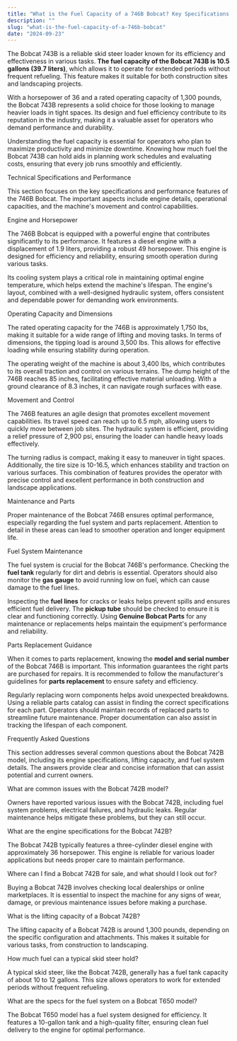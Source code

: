 ```yaml
---
title: "What is the Fuel Capacity of a 746B Bobcat? Key Specifications Explained"
description: ""
slug: "what-is-the-fuel-capacity-of-a-746b-bobcat"
date: "2024-09-23"
---
```



The Bobcat 743B is a reliable skid steer loader known for its efficiency and effectiveness in various tasks. **The fuel capacity of the Bobcat 743B is 10.5 gallons (39.7 liters)**, which allows it to operate for extended periods without frequent refueling. This feature makes it suitable for both construction sites and landscaping projects.

With a horsepower of 36 and a rated operating capacity of 1,300 pounds, the Bobcat 743B represents a solid choice for those looking to manage heavier loads in tight spaces. Its design and fuel efficiency contribute to its reputation in the industry, making it a valuable asset for operators who demand performance and durability.

Understanding the fuel capacity is essential for operators who plan to maximize productivity and minimize downtime. Knowing how much fuel the Bobcat 743B can hold aids in planning work schedules and evaluating costs, ensuring that every job runs smoothly and efficiently.

Technical Specifications and Performance

This section focuses on the key specifications and performance features of the 746B Bobcat. The important aspects include engine details, operational capacities, and the machine's movement and control capabilities.

Engine and Horsepower

The 746B Bobcat is equipped with a powerful engine that contributes significantly to its performance. It features a diesel engine with a displacement of 1.9 liters, providing a robust 49 horsepower. This engine is designed for efficiency and reliability, ensuring smooth operation during various tasks.

Its cooling system plays a critical role in maintaining optimal engine temperature, which helps extend the machine's lifespan. The engine's layout, combined with a well-designed hydraulic system, offers consistent and dependable power for demanding work environments.

Operating Capacity and Dimensions

The rated operating capacity for the 746B is approximately 1,750 lbs, making it suitable for a wide range of lifting and moving tasks. In terms of dimensions, the tipping load is around 3,500 lbs. This allows for effective loading while ensuring stability during operation.

The operating weight of the machine is about 3,400 lbs, which contributes to its overall traction and control on various terrains. The dump height of the 746B reaches 85 inches, facilitating effective material unloading. With a ground clearance of 8.3 inches, it can navigate rough surfaces with ease.

Movement and Control

The 746B features an agile design that promotes excellent movement capabilities. Its travel speed can reach up to 6.5 mph, allowing users to quickly move between job sites. The hydraulic system is efficient, providing a relief pressure of 2,900 psi, ensuring the loader can handle heavy loads effectively.

The turning radius is compact, making it easy to maneuver in tight spaces. Additionally, the tire size is 10-16.5, which enhances stability and traction on various surfaces. This combination of features provides the operator with precise control and excellent performance in both construction and landscape applications.

Maintenance and Parts

Proper maintenance of the Bobcat 746B ensures optimal performance, especially regarding the fuel system and parts replacement. Attention to detail in these areas can lead to smoother operation and longer equipment life.

Fuel System Maintenance

The fuel system is crucial for the Bobcat 746B's performance. Checking the **fuel tank** regularly for dirt and debris is essential. Operators should also monitor the **gas gauge** to avoid running low on fuel, which can cause damage to the fuel lines.

Inspecting the **fuel lines** for cracks or leaks helps prevent spills and ensures efficient fuel delivery. The **pickup tube** should be checked to ensure it is clear and functioning correctly. Using **Genuine Bobcat Parts** for any maintenance or replacements helps maintain the equipment's performance and reliability.

Parts Replacement Guidance

When it comes to parts replacement, knowing the **model and serial number** of the Bobcat 746B is important. This information guarantees the right parts are purchased for repairs. It is recommended to follow the manufacturer's guidelines for **parts replacement** to ensure safety and efficiency.

Regularly replacing worn components helps avoid unexpected breakdowns. Using a reliable parts catalog can assist in finding the correct specifications for each part. Operators should maintain records of replaced parts to streamline future maintenance. Proper documentation can also assist in tracking the lifespan of each component.

Frequently Asked Questions

This section addresses several common questions about the Bobcat 742B model, including its engine specifications, lifting capacity, and fuel system details. The answers provide clear and concise information that can assist potential and current owners.

What are common issues with the Bobcat 742B model?

Owners have reported various issues with the Bobcat 742B, including fuel system problems, electrical failures, and hydraulic leaks. Regular maintenance helps mitigate these problems, but they can still occur.

What are the engine specifications for the Bobcat 742B?

The Bobcat 742B typically features a three-cylinder diesel engine with approximately 36 horsepower. This engine is reliable for various loader applications but needs proper care to maintain performance.

Where can I find a Bobcat 742B for sale, and what should I look out for?

Buying a Bobcat 742B involves checking local dealerships or online marketplaces. It is essential to inspect the machine for any signs of wear, damage, or previous maintenance issues before making a purchase.

What is the lifting capacity of a Bobcat 742B?

The lifting capacity of a Bobcat 742B is around 1,300 pounds, depending on the specific configuration and attachments. This makes it suitable for various tasks, from construction to landscaping.

How much fuel can a typical skid steer hold?

A typical skid steer, like the Bobcat 742B, generally has a fuel tank capacity of about 10 to 12 gallons. This size allows operators to work for extended periods without frequent refueling.

What are the specs for the fuel system on a Bobcat T650 model?

The Bobcat T650 model has a fuel system designed for efficiency. It features a 10-gallon tank and a high-quality filter, ensuring clean fuel delivery to the engine for optimal performance.

